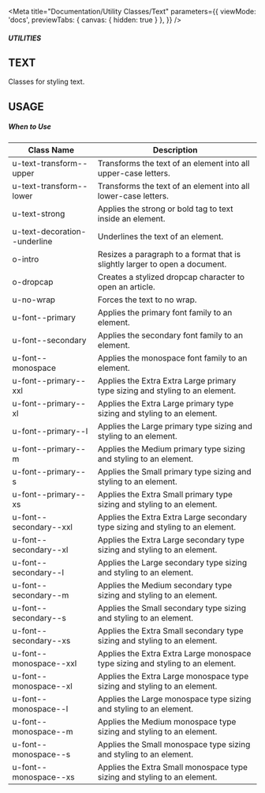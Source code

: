 
<Meta
    title="Documentation/Utility Classes/Text"
    parameters={{
        viewMode: 'docs',
        previewTabs: {
            canvas: { hidden: true }
        },
    }}
/>

##### UTILITIES
## TEXT

Classes for styling text.

## USAGE
##### When to Use

<table>
    <thead>
    <tr>
        <th>Class Name</th>
        <th>Description</th>
    </tr>
    </thead>
    <tbody>
    <tr>
        <td>u-text-transform--upper</td>
        <td>Transforms the text of an element into all upper-case letters.</td>
    </tr>
    <tr>
        <td>u-text-transform--lower</td>
        <td>Transforms the text of an element into all lower-case letters.</td>
    </tr>
    <tr>
        <td>u-text-strong</td>
        <td>Applies the strong or bold tag to text inside an element.</td>
    </tr>
    <tr>
        <td>u-text-decoration--underline</td>
        <td>Underlines the text of an element.</td>
    </tr>
    <tr>
        <td>o-intro</td>
        <td>Resizes a paragraph to a format that is slightly larger to open a document.</td>
    </tr>
    <tr>
        <td>o-dropcap</td>
        <td>Creates a stylized dropcap character to open an article.</td>
    </tr>
    <tr>
        <td>u-no-wrap</td>
        <td>Forces the text to no wrap.</td>
    </tr>
    <tr>
        <td>u-font--primary</td>
        <td>Applies the primary font family to an element.</td>
    </tr>
    <tr>
        <td>u-font--secondary</td>
        <td>Applies the secondary font family to an element.</td>
    </tr>
    <tr>
        <td>u-font--monospace</td>
        <td>Applies the monospace font family to an element.</td>
    </tr>
    <tr>
        <td>u-font--primary--xxl</td>
        <td>Applies the Extra Extra Large primary type sizing and styling to an element.</td>
    </tr>
    <tr>
        <td>u-font--primary--xl</td>
        <td>Applies the Extra Large primary type sizing and styling to an element.</td>
    </tr>
    <tr>
        <td>u-font--primary--l</td>
        <td>Applies the Large primary type sizing and styling to an element.</td>
    </tr>
    <tr>
        <td>u-font--primary--m</td>
        <td>Applies the Medium primary type sizing and styling to an element.</td>
    </tr>
    <tr>
        <td>u-font--primary--s</td>
        <td>Applies the Small primary type sizing and styling to an element.</td>
    </tr>
    <tr>
        <td>u-font--primary--xs</td>
        <td>Applies the Extra Small primary type sizing and styling to an element.</td>
    </tr>
    <tr>
        <td>u-font--secondary--xxl</td>
        <td>Applies the Extra Extra Large secondary type sizing and styling to an element.</td>
    </tr>
    <tr>
        <td>u-font--secondary--xl</td>
        <td>Applies the Extra Large secondary type sizing and styling to an element.</td>
    </tr>
    <tr>
        <td>u-font--secondary--l</td>
        <td>Applies the Large secondary type sizing and styling to an element.</td>
    </tr>
    <tr>
        <td>u-font--secondary--m</td>
        <td>Applies the Medium secondary type sizing and styling to an element.</td>
    </tr>
    <tr>
        <td>u-font--secondary--s</td>
        <td>Applies the Small secondary type sizing and styling to an element.</td>
    </tr>
    <tr>
        <td>u-font--secondary--xs</td>
        <td>Applies the Extra Small secondary type sizing and styling to an element.</td>
    </tr>
    <tr>
        <td>u-font--monospace--xxl</td>
        <td>Applies the Extra Extra Large monospace type sizing and styling to an element.</td>
    </tr>
    <tr>
        <td>u-font--monospace--xl</td>
        <td>Applies the Extra Large monospace type sizing and styling to an element.</td>
    </tr>
    <tr>
        <td>u-font--monospace--l</td>
        <td>Applies the Large monospace type sizing and styling to an element.</td>
    </tr>
    <tr>
        <td>u-font--monospace--m</td>
        <td>Applies the Medium monospace type sizing and styling to an element.</td>
    </tr>
    <tr>
        <td>u-font--monospace--s</td>
        <td>Applies the Small monospace type sizing and styling to an element.</td>
    </tr>
    <tr>
        <td>u-font--monospace--xs</td>
        <td>Applies the Extra Small monospace type sizing and styling to an element.</td>
    </tr>
    </tbody>
</table>
